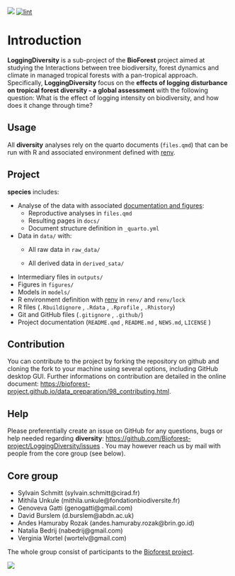[![](https://www.repostatus.org/badges/latest/wip.svg)](https://www.repostatus.org/#wip) [![lint](https://github.com/Bioforest-project/diversity/workflows/lint/badge.svg)](https://github.com/Bioforest-project/diversity/actions?query=workflow%3Alint)

# Introduction {.unnumbered}

**LoggingDiversity** is a sub-project of the **BioForest** project aimed at studying the Interactions between tree biodiversity, forest dynamics and climate in managed tropical forests with a pan-tropical approach. Specifically, **LoggingDiversity** focus on the **effects of logging disturbance on tropical forest diversity - a global assessment** with the following question: What is the effect of logging intensity on biodiversity, and how does it change through time?

## Usage

All **diversity** analyses rely on the quarto documents (`files.qmd`) that can be run with R and associated environment defined with [renv](https://github.com/Bioforest-project/species#0).

## Project

**species** includes:

-   Analyse of the data with associated [documentation and figures](https://bioforest-project.github.io/LoggingDiversity/):
    -   Reproductive analyses in `files.qmd`
    -   Resulting pages in `docs/`
    -   Document structure definition in `_quarto.yml`
-   Data in `data/` with:
    -   All raw data in `raw_data/`

    -   All derived data in `derived_sata/`
-   Intermediary files in `outputs/`
-   Figures in `figures/`
-   Models in `models/`
-   R environment definition with [renv](https://rstudio.github.io/renv/articles/renv.html) in `renv/` and `renv/lock`
-   R files (`.Rbuildignore` , `.Rdata` , `.Rprofile` , `.Rhistory`)
-   Git and GitHub files (`.gitignore` , `.github/`)
-   Project documentation (`README.qmd` , `README.md` , `NEWS.md`, `LICENSE` )

## Contribution

You can contribute to the project by forking the repository on github and cloning the fork to your machine using several options, including GitHub desktop GUI. Further informations on contribution are detailed in the online document: <https://bioforest-project.github.io/data_preparation/98_contributing.html>.

## Help

Please preferentially create an issue on GitHub for any questions, bugs or help needed regarding **diversity**: <https://github.com/Bioforest-project/LoggingDiversity/issues> . You may however reach us by mail with people from the core group (see below).

## Core group

-   Sylvain Schmitt (sylvain.schmitt\@cirad.fr)
-   Mithila Unkule (mithila.unkule\@fondationbiodiversite.fr)
-   Genoveva Gatti (genogatti\@gmail.com)
-   David Burslem (d.burslem\@abdn.ac.uk)
-   Andes Hamuraby Rozak (andes.hamuraby.rozak\@brin.go.id)
-   Natalia Bedrij (nabedrij\@gmail.com)
-   Verginia Wortel (wortelv\@gmail.com)

The whole group consist of participants to the [Bioforest project](https://www.fondationbiodiversite.fr/la-frb-en-action/programmes-et-projets/le-cesab/bioforest/).

![](https://www.fondationbiodiversite.fr/wp-content/uploads/2023/10/bioforest-ws1_web.jpeg)
